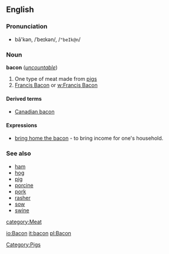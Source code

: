 ==English==
===Pronunciation===
*bā'kən, /ˈbeɪkən/, /<tt>"beIk@n</tt>/

===Noun===
'''bacon''' (''[[uncountable]]'')
[[Category:Pigs]]
# One type of meat made from [[pig]]s
# [[w:Francis Bacon|Francis Bacon]] or [[w:Francis Bacon]]

====Derived terms====
*[[Canadian bacon]]

====Expressions====
*[[bring home the bacon]] - to bring income for one's household.

===See also===
*[[ham]]
*[[hog]]
*[[pig]]
*[[porcine]]
*[[pork]]
*[[rasher]]
*[[sow]]
*[[swine]]

[[category:Meat]]

[[io:Bacon]]
[[it:bacon]]
[[pl:Bacon]]